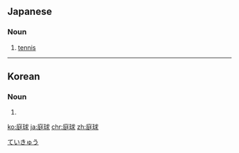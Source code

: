 ==Japanese==
{{ja-kanjitab|てい|きゅう|yomi=o}}

===Noun===
{{ja-noun|ていきゅう}}

# {{lb|ja|sports|sort=ていきゅう}} [[tennis]]

[[Category:ja:Tennis|ていきゅう]]

----

==Korean==
{{ko-hanjatab}}

===Noun===
{{ko-noun|hj|hangeul=정구}}

# {{hanja form of|정구|[[tennis]]}}

[[ko:庭球]]
[[ja:庭球]]
[[chr:庭球]]
[[zh:庭球]]